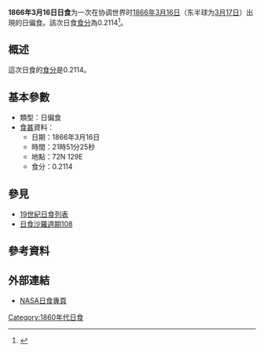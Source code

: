 {{Notability|time=2022-06-30T23:19:10+00:00}}
{{Infobox Solar eclipse
| Year        = 1866
| Month       = 3
| Day         = 16
| Type        = 日偏食
| Image       = SE1866Mar16P.gif
| Image size  = 200px
| Image intro = 1866年3月16日日偏食路徑圖
  <!--   日食資料   -->
| Gamma       = 1.4241
| Mag         = 0.2114
| Saros       = [[日食沙羅週期108|108]]
| Saros total = 
| Saros seq   = 
  <!--     食甚     -->
| Duration    = 
| Location    = 
| Coords      = 
| Width       = 
  <!--   開始時間   -->
| Partial     = 
| Start type  = 
| Centre      = 
| Greatest    = 21:51:25
  <!--     倒數     -->
| hour        = 21
| minute      = 51
| second      = 25
| Duration_s  = 
}}
'''1866年3月16日日食'''为一次在协调世界时[[1866年|1866年]][[3月16日|3月16日]]（东半球为[[3月17日|3月17日]]）出現的日偏食。該次日食[[食分|食分]]為0.2114<ref name="nasa_catalog_list">{{cite web |url=http://eclipse.gsfc.nasa.gov/SEcat5/SE1801-1900.html |title=Catalog of Solar Eclipses: 1801 to 1900 |language=en |publisher=[[NASA|NASA]] |accessdate=2009-07-26 |archiveurl=https://web.archive.org/web/20150112204733/http://eclipse.gsfc.nasa.gov/SEcat5/SE1801-1900.html |archivedate=2015-01-12 |deadurl=no }}</ref>。

== 概述 ==
這次日食的[[食分|食分]]是0.2114。

== 基本參數 ==
{{NoteUTC}}
* 類型：日偏食
*[[食甚|食甚]]資料：
** 日期：1866年3月16日
** 時間：21時51分25秒 
** 地點：72N 129E
** 食分：0.2114

== 參見 ==
{{日食主題}}
* [[19世紀日食列表|19世紀日食列表]]
* [[日食沙羅週期108|日食沙羅週期108]]

== 參考資料 ==
{{reflist}}

== 外部連結 ==
* [http://eclipse.gsfc.nasa.gov/solar.html NASA日食專頁]{{Wayback|url=http://eclipse.gsfc.nasa.gov/solar.html |date=20190108200537 }}{{en icon}}

{{日食}}

[[Category:1860年代日食|Category:1860年代日食]]


{{Eclipse-stub}}